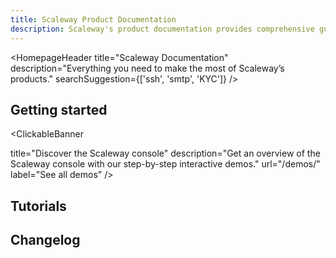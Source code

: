```yaml
---
title: Scaleway Product Documentation
description: Scaleway's product documentation provides comprehensive guides, tutorials, API references, and troubleshooting tips for managing cloud services.
---
```


<HomepageHeader
    title="Scaleway Documentation"
    description="Everything you need to make the most of Scaleway’s products."
    searchSuggestion={['ssh', 'smtp', 'KYC']}
/>

## Getting started

<Grid>
    <SummaryCard
        title="Take a console tour"
        icon="console"
        description="Learn how to create an account and make the most of the Scaleway console."
        label="Start tour"
        url="/account/quickstart/"
    />
    <SummaryCard
        title="Understand quotas"
        icon="privacy"
        description="Discover Organization quotas and learn how to increase them."
        label="Explore quotas"
        url="/organizations-and-projects/additional-content/organization-quotas/"
    />
    <SummaryCard
        title="Launch your first Instance"
        icon="rocket"
        description="Create your first Instance and start running your applications."
        label="Get started"
        url="/instances/quickstart/"
    />
    <SummaryCard
        title="Secure your server"
        icon="lock"
        description="Add an extra layer of safety to your server and resources with VPC."
        label="Discover VPC"
        url="/vpc/quickstart/"
    />
</Grid>

<ClickableBanner

  title="Discover the Scaleway console"
  description="Get an overview of the Scaleway console with our step-by-step interactive demos."
  url="/demos/"
  label="See all demos"
/>

## Tutorials

<Grid>
    <Card
        title="Installing PgBouncer on Ubuntu/Debian"
        url="/tutorials/install-pgbouncer/"
        label="Read more"
    />
    <Card
        title="Configuring a GitHub Actions Runner on a Mac mini for enhanced CI/CD"
        url="/tutorials/install-github-actions-runner-mac/"
        label="Read more"
    />
    <Card
        title="Configuring an Nginx HTTPS Reverse Proxy on Ubuntu Bionic"
        url="/tutorials/nginx-reverse-proxy/"
        label="Read more"
    />
    <Card
        title="Load Testing with Vegeta"
        url="/tutorials/load-testing-vegeta/"
        label="Read more"
    />
</Grid>

<ClickableBanner
    productLogo="cli"
    title="API Documentation"
    description="Discover our API and DevTools and check out integration tools for Scaleway products."
    url="https://www.scaleway.com/en/developers/"
    label="Go to API Documentation"
/>

## Changelog

<ChangelogList
    numberOfChanges={3}
/>
